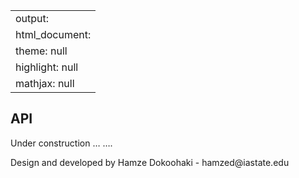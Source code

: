 
---
output: 
    html_document:
        theme: null
        highlight: null
        mathjax: null
---


## API
Under construction ...
....


  <div class="well">
  Design and developed by Hamze Dokoohaki - hamzed@iastate.edu
  </div>